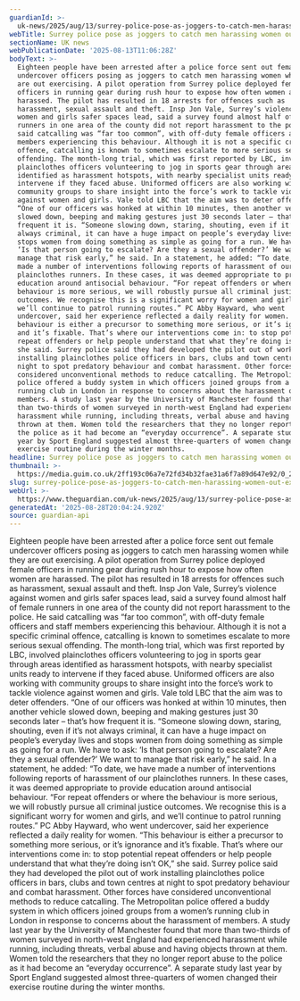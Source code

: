 ```yaml
---
guardianId: >-
  uk-news/2025/aug/13/surrey-police-pose-as-joggers-to-catch-men-harassing-women-running-exercising
webTitle: Surrey police pose as joggers to catch men harassing women out exercising
sectionName: UK news
webPublicationDate: '2025-08-13T11:06:28Z'
bodyText: >-
  Eighteen people have been arrested after a police force sent out female
  undercover officers posing as joggers to catch men harassing women while they
  are out exercising. A pilot operation from Surrey police deployed female
  officers in running gear during rush hour to expose how often women are
  harassed. The pilot has resulted in 18 arrests for offences such as
  harassment, sexual assault and theft. Insp Jon Vale, Surrey’s violence against
  women and girls safer spaces lead, said a survey found almost half of female
  runners in one area of the county did not report harassment to the police. He
  said catcalling was “far too common”, with off-duty female officers and staff
  members experiencing this behaviour. Although it is not a specific criminal
  offence, catcalling is known to sometimes escalate to more serious sexual
  offending. The month-long trial, which was first reported by LBC, involved
  plainclothes officers volunteering to jog in sports gear through areas
  identified as harassment hotspots, with nearby specialist units ready to
  intervene if they faced abuse. Uniformed officers are also working with
  community groups to share insight into the force’s work to tackle violence
  against women and girls. Vale told LBC that the aim was to deter offenders.
  “One of our officers was honked at within 10 minutes, then another vehicle
  slowed down, beeping and making gestures just 30 seconds later – that’s how
  frequent it is. “Someone slowing down, staring, shouting, even if it’s not
  always criminal, it can have a huge impact on people’s everyday lives and
  stops women from doing something as simple as going for a run. We have to ask:
  ‘Is that person going to escalate? Are they a sexual offender?’ We want to
  manage that risk early,” he said. In a statement, he added: “To date, we have
  made a number of interventions following reports of harassment of our
  plainclothes runners. In these cases, it was deemed appropriate to provide
  education around antisocial behaviour. “For repeat offenders or where the
  behaviour is more serious, we will robustly pursue all criminal justice
  outcomes. We recognise this is a significant worry for women and girls, and
  we’ll continue to patrol running routes.” PC Abby Hayward, who went
  undercover, said her experience reflected a daily reality for women. “This
  behaviour is either a precursor to something more serious, or it’s ignorance
  and it’s fixable. That’s where our interventions come in: to stop potential
  repeat offenders or help people understand that what they’re doing isn’t OK,”
  she said. Surrey police said they had developed the pilot out of work
  installing plainclothes police officers in bars, clubs and town centres at
  night to spot predatory behaviour and combat harassment. Other forces have
  considered unconventional methods to reduce catcalling. The Metropolitan
  police offered a buddy system in which officers joined groups from a women’s
  running club in London in response to concerns about the harassment of
  members. A study last year by the University of Manchester found that more
  than two-thirds of women surveyed in north-west England had experienced
  harassment while running, including threats, verbal abuse and having objects
  thrown at them. Women told the researchers that they no longer report abuse to
  the police as it had become an “everyday occurrence”. A separate study last
  year by Sport England suggested almost three-quarters of women changed their
  exercise routine during the winter months.
headline: Surrey police pose as joggers to catch men harassing women out exercising
thumbnail: >-
  https://media.guim.co.uk/2ff193c06a7e72fd34b32fae31a6f7a89d647e92/0_292_660_528/500.jpg
slug: surrey-police-pose-as-joggers-to-catch-men-harassing-women-out-exercising
webUrl: >-
  https://www.theguardian.com/uk-news/2025/aug/13/surrey-police-pose-as-joggers-to-catch-men-harassing-women-running-exercising
generatedAt: '2025-08-28T20:04:24.920Z'
source: guardian-api
---
```

Eighteen people have been arrested after a police force sent out female undercover officers posing as joggers to catch men harassing women while they are out exercising. A pilot operation from Surrey police deployed female officers in running gear during rush hour to expose how often women are harassed. The pilot has resulted in 18 arrests for offences such as harassment, sexual assault and theft. Insp Jon Vale, Surrey’s violence against women and girls safer spaces lead, said a survey found almost half of female runners in one area of the county did not report harassment to the police. He said catcalling was “far too common”, with off-duty female officers and staff members experiencing this behaviour. Although it is not a specific criminal offence, catcalling is known to sometimes escalate to more serious sexual offending. The month-long trial, which was first reported by LBC, involved plainclothes officers volunteering to jog in sports gear through areas identified as harassment hotspots, with nearby specialist units ready to intervene if they faced abuse. Uniformed officers are also working with community groups to share insight into the force’s work to tackle violence against women and girls. Vale told LBC that the aim was to deter offenders. “One of our officers was honked at within 10 minutes, then another vehicle slowed down, beeping and making gestures just 30 seconds later – that’s how frequent it is. “Someone slowing down, staring, shouting, even if it’s not always criminal, it can have a huge impact on people’s everyday lives and stops women from doing something as simple as going for a run. We have to ask: ‘Is that person going to escalate? Are they a sexual offender?’ We want to manage that risk early,” he said. In a statement, he added: “To date, we have made a number of interventions following reports of harassment of our plainclothes runners. In these cases, it was deemed appropriate to provide education around antisocial behaviour. “For repeat offenders or where the behaviour is more serious, we will robustly pursue all criminal justice outcomes. We recognise this is a significant worry for women and girls, and we’ll continue to patrol running routes.” PC Abby Hayward, who went undercover, said her experience reflected a daily reality for women. “This behaviour is either a precursor to something more serious, or it’s ignorance and it’s fixable. That’s where our interventions come in: to stop potential repeat offenders or help people understand that what they’re doing isn’t OK,” she said. Surrey police said they had developed the pilot out of work installing plainclothes police officers in bars, clubs and town centres at night to spot predatory behaviour and combat harassment. Other forces have considered unconventional methods to reduce catcalling. The Metropolitan police offered a buddy system in which officers joined groups from a women’s running club in London in response to concerns about the harassment of members. A study last year by the University of Manchester found that more than two-thirds of women surveyed in north-west England had experienced harassment while running, including threats, verbal abuse and having objects thrown at them. Women told the researchers that they no longer report abuse to the police as it had become an “everyday occurrence”. A separate study last year by Sport England suggested almost three-quarters of women changed their exercise routine during the winter months.

